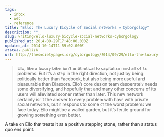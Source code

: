 ```yaml
---
tags:
  - inbox
  - web
  - reference
title: "Ello: The Luxury Bicycle of Social networks » Cyborgology"
description: ""
slug: writing/ello-luxury-bicycle-social-networks-cyborgology
published_at: 2014-09-29T17:48:00.000Z
updated_at: 2014-10-14T11:59:02.000Z
status: publish
url: http://thesocietypages.org/cyborgology/2014/09/29/ello-the-luxury-bicycle-of-social-networks/
---
```

> Ello, like a luxury bike, isn’t antithetical to capitalism and all of its problems. But it’s a step in the right direction, not just by being politically better than Facebook, but also being more useful and pleasurable than Diaspora. Ello’s core design team desperately needs some diversifying, and hopefully that and many other concerns of its users will alleviated sooner rather than later. This new network certainly isn’t the answer to every problem with have with private social networks, but it responds to some of the worst problems we face today. Ello might be a walled garden, but it’s fertile ground for growing something even better.

A take on Ello that treats it as a positive stepping stone, rather than a status quo end point.
